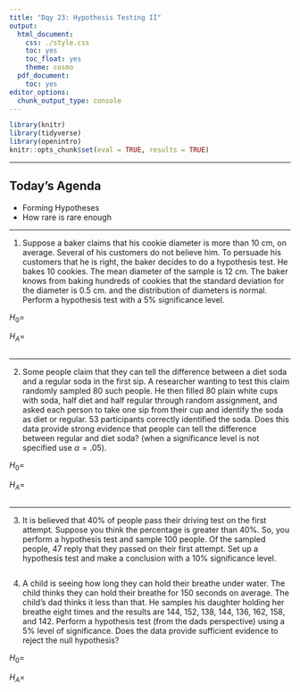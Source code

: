 ```yaml
---
title: "Dqy 23: Hypothesis Testing II"
output:
  html_document:
    css: ./style.css
    toc: yes
    toc_float: yes
    theme: cosmo
  pdf_document:
    toc: yes
editor_options:
  chunk_output_type: console
---
```

  
```r
library(knitr)
library(tidyverse)
library(openintro)
knitr::opts_chunk$set(eval = TRUE, results = TRUE)
```

---
  
## Today's Agenda
- Forming Hypotheses
- How rare is rare enough

---


1. Suppose a baker claims that his cookie diameter is more than $10$ cm, on average. Several of his customers do not believe him. To persuade his customers that he is right, the baker decides to do a hypothesis test. He bakes $10$ cookies. The mean diameter of the sample is $12$ cm. The baker knows from baking hundreds of cookies that the standard deviation for the diameter is $0.5$ cm. and the distribution of diameters is normal. Perform a hypothesis test with a $5 \%$ significance level.

$H_0=$ 

$H_A=$ 


```r

```

---

2. Some people claim that they can tell the difference between a diet soda and a regular soda in the first sip. A researcher wanting to test this claim randomly sampled $80$ such people. He then filled $80$ plain white cups with soda, half diet and half regular through random assignment, and asked each person to take one sip from their cup and identify the soda as diet or regular. $53$ participants correctly identified the soda. Does this data provide strong evidence that people can tell the difference between regular and diet soda? (when a significance level is not specified use $\alpha=.05$).

$H_0=$ 

$H_A=$ 


```r

```

---

3. It is believed that $40 \%$ of people pass their driving test on the first attempt. Suppose you think the percentage is greater than $40 \%$. So, you perform a hypothesis test and sample $100$ people. Of the sampled people, $47$ reply that they passed on their first attempt. Set up a hypothesis test and make a conclusion with a $10 \%$ significance level.

```r

```


4. A child is seeing how long they can hold their breathe under water. The child thinks they can hold their breathe for $150$ seconds on average. The child’s dad thinks it less than that. He samples his daughter holding her breathe eight times and the results are $144$, $152$, $138$, $144$, $136$, $162$, $158$, and $142$. Perform a hypothesis test (from the dads perspective) using a $5 \%$ level of significance. Does the data provide sufficient evidence to reject the null hypothesis?

$H_0=$ 

$H_A=$ 


```r

```

